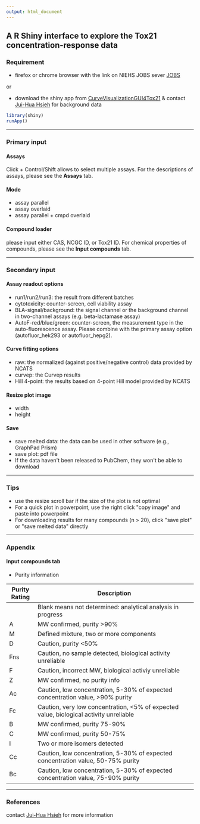 ```yaml
---
output: html_document
---
```


## A R Shiny interface to explore the Tox21 concentration-response data

### Requirement

* firefox or chrome browser with the link on NIEHS JOBS sever [JOBS](http://jobs.niehs.nih.gov:3838/myapps/curves/)

or

* download the shiny app from [CurveVisualizationGUI4Tox21](https://github.com/moggces/CurveVisualizationGUI4Tox21) & contact [Jui-Hua Hsieh](mailto:juihua.hsieh@gmail.com) for background data

```r
library(shiny)
runApp()
```

***
### Primary input

#### Assays

Click + Control/Shift allows to select multiple assays. For the descriptions of assays, please see the **Assays** tab. 

#### Mode

  * assay parallel
  * assay overlaid
  * assay parallel + cmpd overlaid

#### Compound loader

please input either CAS, NCGC ID, or Tox21 ID. For chemical properties of compounds, please see the **Input compounds** tab.


***


### Secondary input

#### Assay readout options

  * run1/run2/run3: the result from different batches
  * cytotoxicity: counter-screen, cell viability assay
  * BLA-signal/background: the signal channel or the background channel in two-channel assays (e.g. beta-lactamase assay)
  * AutoF-red/blue/green: counter-screen, the measurement type in the auto-fluorescence assay. Please combine with the primary assay option (autofluor\_hek293 or autofluor\_hepg2). 
  
#### Curve fitting options

  * raw: the normalized (against positive/negative control) data provided by NCATS
  * curvep: the Curvep results
  * Hill 4-point: the results based on 4-point Hill model provided by NCATS
  
#### Resize plot image

  * width
  * height
  
#### Save

  * save melted data: the data can be used in other software (e.g., GraphPad Prism)
  * save plot: pdf file
  * If the data haven\'t been released to PubChem, they won\'t be able to download

***

### Tips

  * use the resize scroll bar if the size of the plot is not optimal
  * For a quick plot in powerpoint, use the right click \"copy image\" and paste into powerpoint
  * For downloading results for many compounds (n > 20), click \"save plot\" or \"save melted data\" directly

***

### Appendix

#### Input compounds tab

  * Purity information

| Purity   Rating | Description                                                                              |
|-----------------|------------------------------------------------------------------------------------------|
|                 | Blank means not determined: analytical analysis in progress                              |
| A               | MW confirmed, purity >90%                                                                |
| M               | Defined mixture, two or more components                                                  |
| D               | Caution, purity <50%                                                                     |
| Fns             | Caution, no sample detected, biological activity unreliable                              |
| F               | Caution, incorrect MW, biological   activiy unreliable                                   |
| Z               | MW confirmed, no purity info                                                             |
| Ac              | Caution, low concentration, 5-30% of expected concentration   value, >90% purity         |
| Fc              | Caution, very low concentration, <5% of expected value,   biological activity unreliable |
| B               | MW confirmed, purity 75-90%                                                              |
| C               | MW confirmed, purity 50-75%                                                              |
| I               | Two or more isomers detected                                                             |
| Cc              | Caution, low concentration, 5-30% of expected concentration   value, 50-75% purity       |
| Bc              | Caution, low concentration, 5-30% of expected concentration   value, 75-90% purity       |


***

### References

contact [Jui-Hua Hsieh](mailto:juihua.hsieh@gmail.com) for more information 


